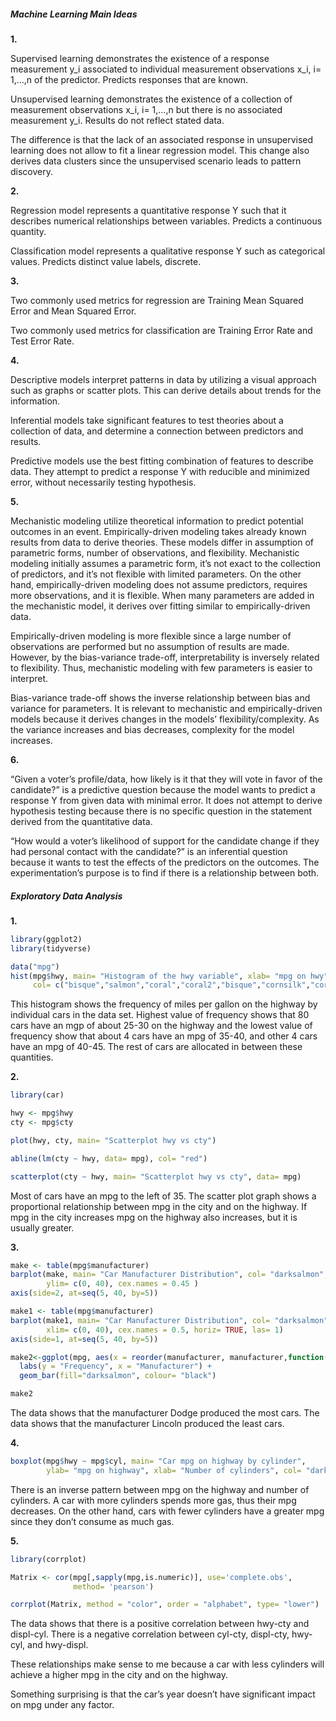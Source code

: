
##### Machine Learning Main Ideas

**1.**

Supervised learning demonstrates the existence of a response measurement
y_i associated to individual measurement observations x_i, i= 1,...,n of
the predictor. Predicts responses that are known.

Unsupervised learning demonstrates the existence of a collection of
measurement observations x_i, i= 1,...,n but there is no associated
measurement y_i. Results do not reflect stated data.

The difference is that the lack of an associated response in
unsupervised learning does not allow to fit a linear regression model.
This change also derives data clusters since the unsupervised scenario
leads to pattern discovery.

**2.**

Regression model represents a quantitative response Y such that it
describes numerical relationships between variables. Predicts a
continuous quantity.

Classification model represents a qualitative response Y such as
categorical values. Predicts distinct value labels, discrete.

**3.**

Two commonly used metrics for regression are Training Mean Squared Error
and Mean Squared Error.

Two commonly used metrics for classification are Training Error Rate and
Test Error Rate.

**4.**

Descriptive models interpret patterns in data by utilizing a visual
approach such as graphs or scatter plots. This can derive details about
trends for the information.

Inferential models take significant features to test theories about a
collection of data, and determine a connection between predictors and
results.

Predictive models use the best fitting combination of features to
describe data. They attempt to predict a response Y with reducible and
minimized error, without necessarily testing hypothesis.

**5.**

Mechanistic modeling utilize theoretical information to predict
potential outcomes in an event. Empirically-driven modeling takes
already known results from data to derive theories. These models differ
in assumption of parametric forms, number of observations, and
flexibility. Mechanistic modeling initially assumes a parametric form,
it's not exact to the collection of predictors, and it's not flexible
with limited parameters. On the other hand, empirically-driven modeling
does not assume predictors, requires more observations, and it is
flexible. When many parameters are added in the mechanistic model, it
derives over fitting similar to empirically-driven data.

Empirically-driven modeling is more flexible since a large number of
observations are performed but no assumption of results are made.
However, by the bias-variance trade-off, interpretability is inversely
related to flexibility. Thus, mechanistic modeling with few parameters
is easier to interpret.

Bias-variance trade-off shows the inverse relationship between bias and
variance for parameters. It is relevant to mechanistic and
empirically-driven models because it derives changes in the models'
flexibility/complexity. As the variance increases and bias decreases,
complexity for the model increases.

**6.**

"Given a voter's profile/data, how likely is it that they will vote in
favor of the candidate?" is a predictive question because the model
wants to predict a response Y from given data with minimal error. It
does not attempt to derive hypothesis testing because there is no
specific question in the statement derived from the quantitative data.

"How would a voter's likelihood of support for the candidate change if
they had personal contact with the candidate?" is an inferential
question because it wants to test the effects of the predictors on the
outcomes. The experimentation's purpose is to find if there is a
relationship between both.

##### Exploratory Data Analysis

**1.**

```r

library(ggplot2)
library(tidyverse)

data("mpg")
hist(mpg$hwy, main= "Histogram of the hwy variable", xlab= "mpg on hwy", 
     col= c("bisque","salmon","coral","coral2","bisque","cornsilk","cornsilk"))

```

This histogram shows the frequency of miles per gallon on the highway by
individual cars in the data set. Highest value of frequency shows that
80 cars have an mgp of about 25-30 on the highway and the lowest value
of frequency show that about 4 cars have an mpg of 35-40, and other 4
cars have an mpg of 40-45. The rest of cars are allocated in between
these quantities.

**2.**

```r
library(car)

hwy <- mpg$hwy
cty <- mpg$cty

plot(hwy, cty, main= "Scatterplot hwy vs cty")

abline(lm(cty ~ hwy, data= mpg), col= "red")

scatterplot(cty ~ hwy, main= "Scatterplot hwy vs cty", data= mpg)

```

Most of cars have an mpg to the left of 35. The scatter plot graph shows
a proportional relationship between mpg in the city and on the highway.
If mpg in the city increases mpg on the highway also increases, but it
is usually greater.

**3.**

```r

make <- table(mpg$manufacturer)
barplot(make, main= "Car Manufacturer Distribution", col= "darksalmon", 
        ylim= c(0, 40), cex.names = 0.45 )
axis(side=2, at=seq(5, 40, by=5))

```

```r

make1 <- table(mpg$manufacturer)
barplot(make1, main= "Car Manufacturer Distribution", col= "darksalmon", 
        xlim= c(0, 40), cex.names = 0.5, horiz= TRUE, las= 1)
axis(side=1, at=seq(5, 40, by=5))

```

```r

make2<-ggplot(mpg, aes(x = reorder(manufacturer, manufacturer,function(x)-length(x))))+ 
  labs(y = "Frequency", x = "Manufacturer") + 
  geom_bar(fill="darksalmon", colour= "black")

make2

```

The data shows that the manufacturer Dodge produced the most cars. The
data shows that the manufacturer Lincoln produced the least cars.

**4.**

```r

boxplot(mpg$hwy ~ mpg$cyl, main= "Car mpg on highway by cylinder", 
        ylab= "mpg on highway", xlab= "Number of cylinders", col= "darksalmon")

```

There is an inverse pattern between mpg on the highway and number of
cylinders. A car with more cylinders spends more gas, thus their mpg
decreases. On the other hand, cars with fewer cylinders have a greater
mpg since they don't consume as much gas.

**5.**

```r

library(corrplot)

Matrix <- cor(mpg[,sapply(mpg,is.numeric)], use='complete.obs', 
              method= 'pearson')

corrplot(Matrix, method = "color", order = "alphabet", type= "lower")

```

The data shows that there is a positive correlation between hwy-cty and
displ-cyl. There is a negative correlation between cyl-cty, displ-cty,
hwy-cyl, and hwy-displ.

These relationships make sense to me because a car with less cylinders
will achieve a higher mpg in the city and on the highway.

Something surprising is that the car's year doesn't have significant
impact on mpg under any factor.
